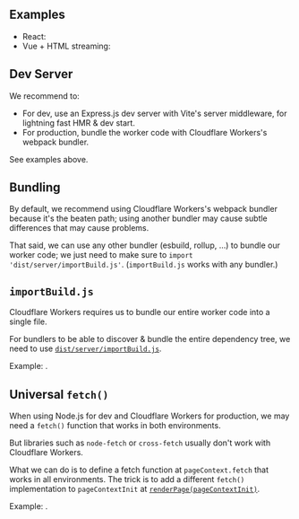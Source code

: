 
## Examples

 - React: <RepoLink path='/examples/cloudflare-workers/' />
 - Vue + HTML streaming: <RepoLink path='/examples/cloudflare-workers-vue-html-streaming/' />

## Dev Server

We recommend to:
 - For dev, use an Express.js dev server with Vite's server middleware, for lightning fast HMR & dev start.
 - For production, bundle the worker code with Cloudflare Workers's webpack bundler.

See examples above.

## Bundling

By default, we recommend using Cloudflare Workers's webpack bundler because it's the beaten path;
using another bundler may cause subtle differences that may cause problems.

That said, we can use any other bundler (esbuild, rollup, ...) to bundle our worker code;
we just need to make sure to `import 'dist/server/importBuild.js'`. (`importBuild.js` works with any bundler.)

## `importBuild.js`

Cloudflare Workers requires us to bundle our entire worker code into a single file.

For bundlers to be able to discover & bundle the entire dependency tree, we need to use [`dist/server/importBuild.js`](/importBuild.js).

Example: <RepoLink path='/examples/cloudflare-workers/worker/ssr.js' />.

## Universal `fetch()`

When using Node.js for dev and Cloudflare Workers for production, we may need a `fetch()` function that works in both environments.

But libraries such as `node-fetch` or `cross-fetch` usually don't work with Cloudflare Workers.

What we can do is to define a fetch function at `pageContext.fetch` that works in all environments.
The trick is to add a different `fetch()` implementation to `pageContextInit` at [`renderPage(pageContextInit)`](createPageRenderer).

Example: <RepoLink path='/examples/cloudflare-workers#universal-fetch' />.
